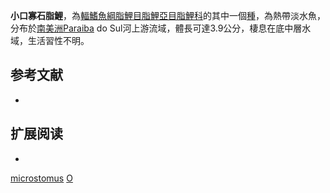 {{Speciesbox 
| taxon = Oligobrycon microstomus
| status = NE
| status_system = IUCN3.1
| authority =  [[Eigenmann|Eigenmann]], 1915
| synonyms = 
}}
'''小口寡石脂鯉'''，為[[輻鰭魚綱|輻鰭魚綱]][[脂鯉目|脂鯉目]][[脂鯉亞目|脂鯉亞目]][[脂鯉科|脂鯉科]]的其中一個[[種|種]]，為熱帶淡水魚，分布於[[南美洲|南美洲]]Paraiba do Sul河上游流域，體長可達3.9公分，棲息在底中層水域，生活習性不明。

==参考文献==
{{refbegin}}
*{{FishBase_species|genus=Oligobrycon|species=microstomus|year=2013|month=12}}
{{refend}}

== 扩展阅读 ==
{{refbegin}}
*{{wikispecies-inline|Oligobrycon microstomus|小口寡石脂鯉}}
{{refend}}
{{Taxonbar|from=Q3765727}}

[[Category:寡石脂鯉屬|microstomus]]
[[Category:1915年描述的魚類|O]]

{{魚類小作品}}
